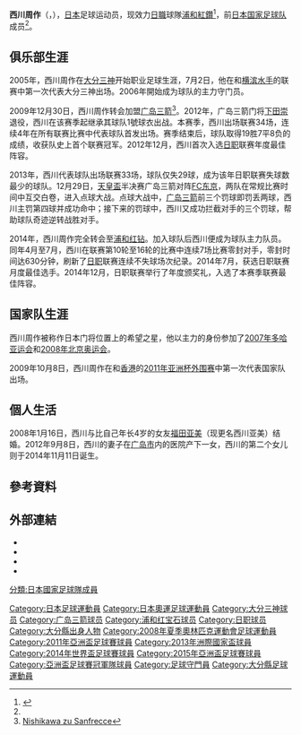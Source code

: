 {{noteta|G1=足球}}{{Football player infobox| 
| playername= 西川周作
| image    = [[File:Shusaku_Nishikawa.jpg|200px]]
| fullname = 西川周作
| englishfullname = Shusaku Nishikawa
| nickname    = 
| height      = {{height|meters=1.83}}<ref name="#1">{{cite web|title=National team squad|url=http://www.jfa.or.jp/eng/national_team/squad/|work=jfa.or.jp|publisher=[[Japan_Football_Association|Japan Football Association]]|accessdate=15 January 2014|archive-date=2017-02-15|archive-url=https://web.archive.org/web/20170215193413/http://www.jfa.or.jp/eng/national_team/squad/|dead-url=no}}</ref> 
| dateofbirth = {{birth date and age|1986|6|18}}
| cityofbirth = [[大分县|大分县]][[宇佐市|宇佐市]]
| countryofbirth = {{JPN}}
| clubnumber = 1
| currentclub  = [[浦和紅鑽|浦和紅鑽]]
| position = [[守门员|守门员]]
| youthyears1    = 2002–2004 | youthclubs1 = [[大分三神|大分三神]]
| years1         = 2005–2009 | clubs1 = [[大分三神|大分三神]]        | caps1 = 118 | goals1 = 0
| years2         = 2010–2013 | clubs2 = [[廣島三箭|廣島三箭]] | caps2 = 135  | goals2 = 0
| years3         = 2014–     | clubs3 = [[浦和紅鑽|浦和紅鑽]] | caps3 = 269 | goals3 = 0
| nationalyears1 = 2004–2005 | nationalteam1 = [[日本20歲以下足球代表隊|日本U-20]] | nationalcaps1 = 4 | nationalgoals1 = 0
| nationalyears2 = 2007–2008 | nationalteam2 = [[日本23歲以下足球代表隊|日本U-23]] | nationalcaps2 = 8 | nationalgoals2 = 0
| nationalyears3 = 2009–2017 | nationalteam3 = [[日本國家男子足球隊|日本]]               | nationalcaps3 = 31 | nationalgoals3 = 0
| pcupdate       = 2021年12月4日
| ntupdate       = 2016年11月15日
}}

'''西川周作'''（{{lang-ja|'''にしかわ しゅうさく'''}}{{lang-en|'''Shusaku Nishikawa'''}}，{{bd|1986年|6月18日|||Nishikawa, Shūsaku}}），[[日本|日本]]足球运动员，现效力[[日本職業足球聯賽|日職]]球隊[[浦和紅鑽|浦和紅鑽]]<ref>{{cite web|publisher=[[TheJapanTimes.co.jp|TheJapanTimes.co.jp]]|title=Stats Centre: Shusaku Nishikawa Facts|url=http://www.japantimes.co.jp/sports/2014/01/05/soccer/reds-lure-nishikawa-from-sanfrecce/#.UtLUWNKHs4A|accessdate=12 January 2014|archive-date=2020-11-11|archive-url=https://web.archive.org/web/20201111231556/https://www.japantimes.co.jp/sports/2014/01/05/soccer/reds-lure-nishikawa-from-sanfrecce/#.UtLUWNKHs4A|dead-url=no}}</ref>，前[[日本国家足球队|日本国家足球队]]成员<ref name="#1"/>。

==俱乐部生涯==
2005年，西川周作在[[大分三神|大分三神]]开始职业足球生涯，7月2日，他在和[[横滨水手|横滨水手]]的联赛中第一次代表大分三神出场。2006年開始成为球队的主力守门员。

2009年12月30日，西川周作转会加盟[[广岛三箭|广岛三箭]]<ref>[http://www.transfermarkt.de/de/news/34256/nishikawa-zu-sanfrecce.html Nishikawa zu Sanfrecce]{{Dead link|date=2018年6月 |bot=InternetArchiveBot |fix-attempted=no }}</ref>。2012年，广岛三箭门将[[下田崇|下田崇]]退役，西川在该赛季起继承其球队1號球衣出战。本赛季，西川出场联赛34场，连续4年在所有联赛比赛中代表球队首发出场。赛季结束后，球队取得19胜7平8负的成绩，收获队史上首个联赛冠军。2012年12月，西川首次入选[[日职|日职]]联赛年度最佳阵容。

2013年，西川代表球队出场联赛33场，球队仅失29球，成为该年日职联赛失球数最少的球队。12月29日，[[天皇盃|天皇盃]]半决赛广岛三箭对阵[[FC东京|FC东京]]，两队在常规比赛时间中互交白卷，进入点球大战。点球大战中，[[广岛三箭|广岛三箭]]前三个罚球即罚丢两球，西川主罚第四球并成功命中；接下来的罚球中，西川又成功拦截对手的三个罚球，帮助球队奇迹逆转战胜对手。

2014年，西川周作完全转会至[[浦和红钻|浦和红钻]]。加入球队后西川便成为球队主力队员。同年4月至7月，西川在联赛第10轮至16轮的比赛中连续7场比赛零封对手，零封时间达630分钟，刷新了[[日职|日职]]联赛连续不失球场次纪录。2014年7月，获选日职联赛月度最佳选手。2014年12月，日职联赛举行了年度颁奖礼，入选了本赛季联赛最佳阵容。

==国家队生涯==
西川周作被称作日本门将位置上的希望之星，他以主力的身份参加了[[2007年多哈亚运会|2007年多哈亚运会]]和[[2008年北京奥运会|2008年北京奥运会]]。

2009年10月8日，西川周作在和[[香港足球代表队|香港]]的[[2011年亚洲杯外围赛|2011年亚洲杯外围赛]]中第一次代表国家队出场。

==個人生活==
2008年1月16日，西川与比自己年长4岁的女友[[福田亚美|福田亚美]]（现更名西川亚美）结婚。2012年9月8日，西川的妻子在[[广岛市|广岛市]]内的医院产下一女，西川的第二个女儿则于2014年11月11日诞生。

==參考資料==
{{reflist}}

==外部連結==
{{commonscat|Shusaku Nishikawa}}
* {{soccerway|shusaku-nishikawa/159877}}{{En icon}}
* {{J.League player}}
* {{Official|http://www.urawa-reds.co.jp/players/%E8%A5%BF%E5%B7%9D%E5%91%A8%E4%BD%9C/|name=浦和レッドダイヤモンズによる公式プロフィール}}
* {{Twitter|SHUSAKU_1|西川周作}}

{{2005年世界青年錦標賽日本参赛名单}}
{{2008年奥运会男子足球日本参赛名单}}
{{2011年亚洲杯足球赛日本参赛名单}}
{{2013年洲際國家盃日本參賽名單}}
{{2014年世界盃足球賽日本參賽名單}}
{{2015年亞洲盃足球賽日本參賽名單}}
{{2016年奧運會男子足球日本參賽名單}}

[[Category:日本足球運動員|Category:日本足球運動員]]
[[Category:日本奧運足球運動員|Category:日本奧運足球運動員]]
[[Category:大分三神球员|Category:大分三神球员]]
[[Category:广岛三箭球员|Category:广岛三箭球员]]
[[Category:浦和红宝石球员|Category:浦和红宝石球员]]
[[Category:日职球员|Category:日职球员]]
[[Category:大分縣出身人物|Category:大分縣出身人物]]
[[Category:2008年夏季奧林匹克運動會足球運動員|Category:2008年夏季奧林匹克運動會足球運動員]]
[[Category:2011年亞洲盃足球賽球員|Category:2011年亞洲盃足球賽球員]]
[[Category:2013年洲際國家盃球員|Category:2013年洲際國家盃球員]]
[[Category:2014年世界盃足球賽球員|Category:2014年世界盃足球賽球員]]
[[Category:2015年亞洲盃足球賽球員|Category:2015年亞洲盃足球賽球員]]
[[Category:亞洲盃足球賽冠軍隊球員|Category:亞洲盃足球賽冠軍隊球員]]
[[Category:足球守門員|Category:足球守門員]]
[[分類:日本國家足球隊成員|分類:日本國家足球隊成員]]
[[Category:大分縣足球運動員|Category:大分縣足球運動員]]